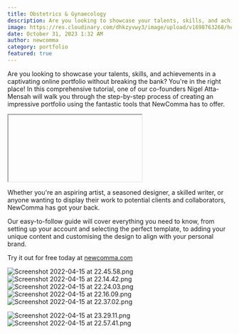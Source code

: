 ```yaml
---
title: Obstetrics & Gynaecology
description: Are you looking to showcase your talents, skills, and achievements in a captivating online portfolio without breaking the bank?
image: https://res.cloudinary.com/dhkzyvwy3/image/upload/v1698763268/help-center/create-portfolio-free-newcomma/yhqkgriiximtv7mvgxya.jpg
date: October 31, 2023 1:32 AM
author: newcomma
category: portfolio
featured: true
---
```


Are you looking to showcase your talents, skills, and achievements in a captivating online portfolio without
breaking the bank? You're in the right place! In this comprehensive tutorial,
one of our co-founders Nigel Atta-Mensah will walk you through the step-by-step
process of creating an impressive portfolio using the fantastic tools that
NewComma has to offer.

<iframe

src="https://www.youtube.com/embed/5HCpTnwNcT8"
title="Build a FREE Online Creative Portfolio &amp; Secure New Clients [FULL TUTORIAL]"
frameborder="0"
allow="accelerometer; autoplay; clipboard-write; encrypted-media; gyroscope; picture-in-picture; web-share"
allowfullscreen

> </iframe>

Whether you're an aspiring artist, a seasoned designer, a skilled writer, or
anyone wanting to display their work to potential clients and collaborators,
NewComma has got your back.

Our easy-to-follow guide will cover everything you need to know, from setting up your account and selecting the perfect template, to adding your unique content and customising the design to align with your personal brand.

Try it out for free today at [newcomma.com](newcomma.com)

![Screenshot 2022-04-15 at 22.45.58.png](https://res.cloudinary.com/dhkzyvwy3/image/upload/v1698762046/help-center/how-to-add-a-project-on-newcomma/tbltzfippfqbcu5cwdv5.png)
![Screenshot 2022-04-15 at 22.14.42.png](https://res.cloudinary.com/dhkzyvwy3/image/upload/v1698762043/help-center/how-to-add-a-project-on-newcomma/vpwhusyetvrfsii7ruhi.png)
![Screenshot 2022-04-15 at 22.24.03.png](https://res.cloudinary.com/dhkzyvwy3/image/upload/v1698762047/help-center/how-to-add-a-project-on-newcomma/nak3jmtjbukmti9imecb.png)
![Screenshot 2022-04-15 at 22.16.09.png](https://res.cloudinary.com/dhkzyvwy3/image/upload/v1698762047/help-center/how-to-add-a-project-on-newcomma/yhgmioqpdxguepvswrck.png)
![Screenshot 2022-04-15 at 22.37.02.png](https://res.cloudinary.com/dhkzyvwy3/image/upload/v1698762047/help-center/how-to-add-a-project-on-newcomma/xmq5tyabwztbh7yvbn1k.png)

![Screenshot 2022-04-15 at 23.29.11.png](https://res.cloudinary.com/dhkzyvwy3/image/upload/v1698762043/help-center/how-to-add-a-project-on-newcomma/vpwhusyetvrfsii7ruhi.png)
![Screenshot 2022-04-15 at 22.57.41.png](https://res.cloudinary.com/dhkzyvwy3/image/upload/v1698762046/help-center/how-to-add-a-project-on-newcomma/gkv3bpp8vcirhospvtyu.png)
